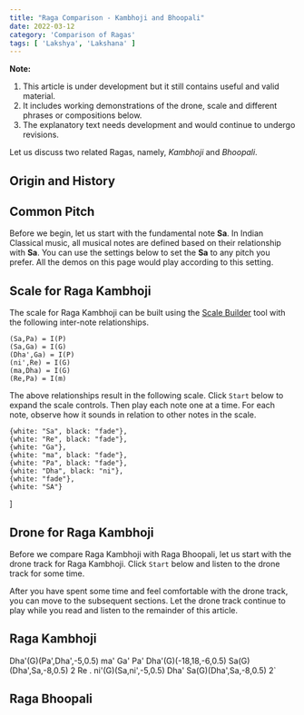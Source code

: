 ```yaml
---
title: "Raga Comparison - Kambhoji and Bhoopali"
date: 2022-03-12
category: 'Comparison of Ragas'
tags: [ 'Lakshya', 'Lakshana' ]
---
```



<Notice>

**Note:**
1.  This article is under development but it still contains useful and valid material.
2.  It includes working demonstrations of the drone, scale and different phrases or compositions below.
3.  The explanatory text needs development and would continue to undergo revisions. 

</Notice>

Let us discuss two related Ragas, namely, *Kambhoji* and *Bhoopali*.

## Origin and History



## Common Pitch

Before we begin, let us start with the fundamental note **Sa**. In Indian Classical music, all musical notes are defined based on their relationship with **Sa**. You can use the settings below to set the **Sa** to any pitch you prefer. All the demos on this page would play according to this setting.

<CommonPitch />

## Scale for Raga Kambhoji

The scale for Raga Kambhoji can be built using the [Scale Builder](/tools/scalebuilder/) tool with the following inter-note relationships.

```
(Sa,Pa) = I(P)
(Sa,Ga) = I(G)
(Dha',Ga) = I(P)
(ni',Re) = I(G)
(ma,Dha) = I(G)
(Re,Pa) = I(m)
```

The above relationships result in the following scale. Click `Start` below to expand the scale controls. Then play each note one at a time. For each note, observe how it sounds in relation to other notes in the scale.

    {white: "Sa", black: "fade"},
    {white: "Re", black: "fade"},
    {white: "Ga"},
    {white: "ma", black: "fade"},
    {white: "Pa", black: "fade"},
    {white: "Dha", black: "ni"},
    {white: "fade"},
    {white: "SA"}
]

<ScalePlayer title='Scale for Raga Kambhoji' noteSpec={noteSpecKambhoji} scale={kambhojiScale} />

## Drone for Raga Kambhoji

Before we compare Raga Kambhoji with Raga Bhoopali, let us start with the drone track for Raga Kambhoji. Click `Start` below and listen to the drone track for some time.

<DronePlayer title='Drone for Raga Kambhoji' settings={kambhojiDrone} />

After you have spent some time and feel comfortable with the drone track, you can move to the subsequent sections. Let the drone track continue to play while you read and listen to the remainder of this article.

## Raga Kambhoji

Dha'(G)(Pa',Dha',-5,0.5) ma' Ga' Pa' Dha'(G)(-18,18,-6,0.5) Sa(G)(Dha',Sa,-8,0.5) 2
Re . ni'(G)(Sa,ni',-5,0.5) Dha' Sa(G)(Dha',Sa,-8,0.5) 2`

<MotifPlayer title='Aarohi and Avarohi phrases for Raga Kambhoji' motif={kambhojiMotif} scale={kambhojiScale} />

## Raga Bhoopali


<MotifPlayer title='Aarohi and Avarohi phrases for Raga Bhoopali' motif={bhoopaliMotif} scale={kambhojiScale} />